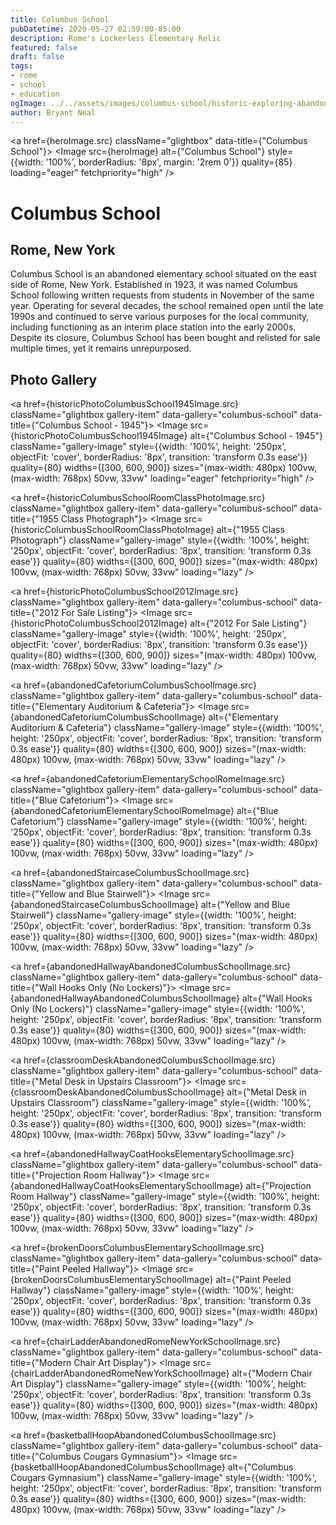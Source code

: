 ```yaml
---
title: Columbus School
pubDatetime: 2020-05-27 02:59:00-05:00
description: Rome's Lockerless Elementary Relic
featured: false
draft: false
tags:
- rome
- school
- education
ogImage: ../../assets/images/columbus-school/historic-exploring-abandoned-columbus-school.jpg
author: Bryant Neal
---
```





<a href={heroImage.src} className="glightbox" data-title={"Columbus School"}>
  <Image 
    src={heroImage} 
    alt={"Columbus School"}
    style={{width: '100%', borderRadius: '8px', margin: '2rem 0'}}
    quality={85}
    loading="eager"
    fetchpriority="high"
  />
</a>

# Columbus School
## Rome, New York

Columbus School is an abandoned elementary school situated on the east side of Rome, New York. Established in 1923, it was named Columbus School following written requests from students in November of the same year. Operating for several decades, the school remained open until the late 1990s and continued to serve various purposes for the local community, including functioning as an interim place station into the early 2000s. Despite its closure, Columbus School has been bought and relisted for sale multiple times, yet it remains unrepurposed.

## Photo Gallery

<div className="gallery gallery--two">

<a href={historicPhotoColumbusSchool1945Image.src} className="glightbox gallery-item" data-gallery="columbus-school" data-title={"Columbus School - 1945"}>
  <Image 
    src={historicPhotoColumbusSchool1945Image} 
    alt={"Columbus School - 1945"}
    className="gallery-image" 
    style={{width: '100%', height: '250px', objectFit: 'cover', borderRadius: '8px', transition: 'transform 0.3s ease'}}
    quality={80}
    widths={[300, 600, 900]}
    sizes="(max-width: 480px) 100vw, (max-width: 768px) 50vw, 33vw"
    loading="eager"
    fetchpriority="high"
  />
</a>

<a href={historicColumbusSchoolRoomClassPhotoImage.src} className="glightbox gallery-item" data-gallery="columbus-school" data-title={"1955 Class Photograph"}>
  <Image 
    src={historicColumbusSchoolRoomClassPhotoImage} 
    alt={"1955 Class Photograph"}
    className="gallery-image" 
    style={{width: '100%', height: '250px', objectFit: 'cover', borderRadius: '8px', transition: 'transform 0.3s ease'}}
    quality={80}
    widths={[300, 600, 900]}
    sizes="(max-width: 480px) 100vw, (max-width: 768px) 50vw, 33vw"
    loading="lazy"
  />
</a>

<a href={historicPhotoColumbusSchool2012Image.src} className="glightbox gallery-item" data-gallery="columbus-school" data-title={"2012 For Sale Listing"}>
  <Image 
    src={historicPhotoColumbusSchool2012Image} 
    alt={"2012 For Sale Listing"}
    className="gallery-image" 
    style={{width: '100%', height: '250px', objectFit: 'cover', borderRadius: '8px', transition: 'transform 0.3s ease'}}
    quality={80}
    widths={[300, 600, 900]}
    sizes="(max-width: 480px) 100vw, (max-width: 768px) 50vw, 33vw"
    loading="lazy"
  />
</a>

<a href={abandonedCafetoriumColumbusSchoolImage.src} className="glightbox gallery-item" data-gallery="columbus-school" data-title={"Elementary Auditorium & Cafeteria"}>
  <Image 
    src={abandonedCafetoriumColumbusSchoolImage} 
    alt={"Elementary Auditorium & Cafeteria"}
    className="gallery-image" 
    style={{width: '100%', height: '250px', objectFit: 'cover', borderRadius: '8px', transition: 'transform 0.3s ease'}}
    quality={80}
    widths={[300, 600, 900]}
    sizes="(max-width: 480px) 100vw, (max-width: 768px) 50vw, 33vw"
    loading="lazy"
  />
</a>

<a href={abandonedCafetoriumElementarySchoolRomeImage.src} className="glightbox gallery-item" data-gallery="columbus-school" data-title={"Blue Cafetorium"}>
  <Image 
    src={abandonedCafetoriumElementarySchoolRomeImage} 
    alt={"Blue Cafetorium"}
    className="gallery-image" 
    style={{width: '100%', height: '250px', objectFit: 'cover', borderRadius: '8px', transition: 'transform 0.3s ease'}}
    quality={80}
    widths={[300, 600, 900]}
    sizes="(max-width: 480px) 100vw, (max-width: 768px) 50vw, 33vw"
    loading="lazy"
  />
</a>

<a href={abandonedStaircaseColumbusSchoolImage.src} className="glightbox gallery-item" data-gallery="columbus-school" data-title={"Yellow and Blue Stairwell"}>
  <Image 
    src={abandonedStaircaseColumbusSchoolImage} 
    alt={"Yellow and Blue Stairwell"}
    className="gallery-image" 
    style={{width: '100%', height: '250px', objectFit: 'cover', borderRadius: '8px', transition: 'transform 0.3s ease'}}
    quality={80}
    widths={[300, 600, 900]}
    sizes="(max-width: 480px) 100vw, (max-width: 768px) 50vw, 33vw"
    loading="lazy"
  />
</a>

<a href={abandonedHallwayAbandonedColumbusSchoolImage.src} className="glightbox gallery-item" data-gallery="columbus-school" data-title={"Wall Hooks Only (No Lockers)"}>
  <Image 
    src={abandonedHallwayAbandonedColumbusSchoolImage} 
    alt={"Wall Hooks Only (No Lockers)"}
    className="gallery-image" 
    style={{width: '100%', height: '250px', objectFit: 'cover', borderRadius: '8px', transition: 'transform 0.3s ease'}}
    quality={80}
    widths={[300, 600, 900]}
    sizes="(max-width: 480px) 100vw, (max-width: 768px) 50vw, 33vw"
    loading="lazy"
  />
</a>

<a href={classroomDeskAbandonedColumbusSchoolImage.src} className="glightbox gallery-item" data-gallery="columbus-school" data-title={"Metal Desk in Upstairs Classroom"}>
  <Image 
    src={classroomDeskAbandonedColumbusSchoolImage} 
    alt={"Metal Desk in Upstairs Classroom"}
    className="gallery-image" 
    style={{width: '100%', height: '250px', objectFit: 'cover', borderRadius: '8px', transition: 'transform 0.3s ease'}}
    quality={80}
    widths={[300, 600, 900]}
    sizes="(max-width: 480px) 100vw, (max-width: 768px) 50vw, 33vw"
    loading="lazy"
  />
</a>

<a href={abandonedHallwayCoatHooksElementarySchoolImage.src} className="glightbox gallery-item" data-gallery="columbus-school" data-title={"Projection Room Hallway"}>
  <Image 
    src={abandonedHallwayCoatHooksElementarySchoolImage} 
    alt={"Projection Room Hallway"}
    className="gallery-image" 
    style={{width: '100%', height: '250px', objectFit: 'cover', borderRadius: '8px', transition: 'transform 0.3s ease'}}
    quality={80}
    widths={[300, 600, 900]}
    sizes="(max-width: 480px) 100vw, (max-width: 768px) 50vw, 33vw"
    loading="lazy"
  />
</a>

<a href={brokenDoorsColumbusElementarySchoolImage.src} className="glightbox gallery-item" data-gallery="columbus-school" data-title={"Paint Peeled Hallway"}>
  <Image 
    src={brokenDoorsColumbusElementarySchoolImage} 
    alt={"Paint Peeled Hallway"}
    className="gallery-image" 
    style={{width: '100%', height: '250px', objectFit: 'cover', borderRadius: '8px', transition: 'transform 0.3s ease'}}
    quality={80}
    widths={[300, 600, 900]}
    sizes="(max-width: 480px) 100vw, (max-width: 768px) 50vw, 33vw"
    loading="lazy"
  />
</a>

<a href={chairLadderAbandonedRomeNewYorkSchoolImage.src} className="glightbox gallery-item" data-gallery="columbus-school" data-title={"Modern Chair Art Display"}>
  <Image 
    src={chairLadderAbandonedRomeNewYorkSchoolImage} 
    alt={"Modern Chair Art Display"}
    className="gallery-image" 
    style={{width: '100%', height: '250px', objectFit: 'cover', borderRadius: '8px', transition: 'transform 0.3s ease'}}
    quality={80}
    widths={[300, 600, 900]}
    sizes="(max-width: 480px) 100vw, (max-width: 768px) 50vw, 33vw"
    loading="lazy"
  />
</a>

<a href={basketballHoopAbandonedColumbusSchoolImage.src} className="glightbox gallery-item" data-gallery="columbus-school" data-title={"Columbus Cougars Gymnasium"}>
  <Image 
    src={basketballHoopAbandonedColumbusSchoolImage} 
    alt={"Columbus Cougars Gymnasium"}
    className="gallery-image" 
    style={{width: '100%', height: '250px', objectFit: 'cover', borderRadius: '8px', transition: 'transform 0.3s ease'}}
    quality={80}
    widths={[300, 600, 900]}
    sizes="(max-width: 480px) 100vw, (max-width: 768px) 50vw, 33vw"
    loading="lazy"
  />
</a>

</div>
